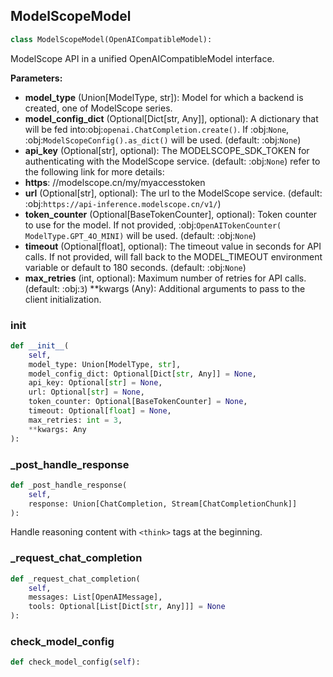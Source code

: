 <a id="camel.models.modelscope_model"></a>

<a id="camel.models.modelscope_model.ModelScopeModel"></a>

## ModelScopeModel

```python
class ModelScopeModel(OpenAICompatibleModel):
```

ModelScope API in a unified OpenAICompatibleModel interface.

**Parameters:**

- **model_type** (Union[ModelType, str]): Model for which a backend is created, one of ModelScope series.
- **model_config_dict** (Optional[Dict[str, Any]], optional): A dictionary that will be fed into:obj:`openai.ChatCompletion.create()`. If :obj:`None`, :obj:`ModelScopeConfig().as_dict()` will be used. (default: :obj:`None`)
- **api_key** (Optional[str], optional): The MODELSCOPE_SDK_TOKEN for authenticating with the ModelScope service. (default: :obj:`None`) refer to the following link for more details:
- **https**: //modelscope.cn/my/myaccesstoken
- **url** (Optional[str], optional): The url to the ModelScope service. (default: :obj:`https://api-inference.modelscope.cn/v1/`)
- **token_counter** (Optional[BaseTokenCounter], optional): Token counter to use for the model. If not provided, :obj:`OpenAITokenCounter( ModelType.GPT_4O_MINI)` will be used. (default: :obj:`None`)
- **timeout** (Optional[float], optional): The timeout value in seconds for API calls. If not provided, will fall back to the MODEL_TIMEOUT environment variable or default to 180 seconds. (default: :obj:`None`)
- **max_retries** (int, optional): Maximum number of retries for API calls. (default: :obj:`3`) **kwargs (Any): Additional arguments to pass to the client initialization.

<a id="camel.models.modelscope_model.ModelScopeModel.__init__"></a>

### __init__

```python
def __init__(
    self,
    model_type: Union[ModelType, str],
    model_config_dict: Optional[Dict[str, Any]] = None,
    api_key: Optional[str] = None,
    url: Optional[str] = None,
    token_counter: Optional[BaseTokenCounter] = None,
    timeout: Optional[float] = None,
    max_retries: int = 3,
    **kwargs: Any
):
```

<a id="camel.models.modelscope_model.ModelScopeModel._post_handle_response"></a>

### _post_handle_response

```python
def _post_handle_response(
    self,
    response: Union[ChatCompletion, Stream[ChatCompletionChunk]]
):
```

Handle reasoning content with `<think>` tags at the beginning.

<a id="camel.models.modelscope_model.ModelScopeModel._request_chat_completion"></a>

### _request_chat_completion

```python
def _request_chat_completion(
    self,
    messages: List[OpenAIMessage],
    tools: Optional[List[Dict[str, Any]]] = None
):
```

<a id="camel.models.modelscope_model.ModelScopeModel.check_model_config"></a>

### check_model_config

```python
def check_model_config(self):
```
